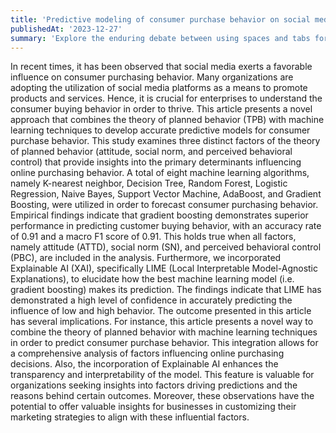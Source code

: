 ```yaml
---
title: 'Predictive modeling of consumer purchase behavior on social media: Integrating theory of planned behavior and machine learning for actionable insights '
publishedAt: '2023-12-27'
summary: 'Explore the enduring debate between using spaces and tabs for code indentation, and why this choice matters more than you might think.'
---
```


In recent times, it has been observed that social media exerts a favorable influence on consumer purchasing behavior. Many organizations are adopting the utilization of social media platforms as a means to promote products and services. Hence, it is crucial for enterprises to understand the consumer buying behavior in order to thrive. This article presents a novel approach that combines the theory of planned behavior (TPB) with machine learning techniques to develop accurate predictive models for consumer purchase behavior. This study examines three distinct factors of the theory of planned behavior (attitude, social norm, and perceived behavioral control) that provide insights into the primary determinants influencing online purchasing behavior. A total of eight machine learning algorithms, namely K-nearest neighbor, Decision Tree, Random Forest, Logistic Regression, Naive Bayes, Support Vector Machine, AdaBoost, and Gradient Boosting, were utilized in order to forecast consumer purchasing behavior. Empirical findings indicate that gradient boosting demonstrates superior performance in predicting customer buying behavior, with an accuracy rate of 0.91 and a macro F1 score of 0.91. This holds true when all factors, namely attitude (ATTD), social norm (SN), and perceived behavioral control (PBC), are included in the analysis. Furthermore, we incorporated Explainable AI (XAI), specifically LIME (Local Interpretable Model-Agnostic Explanations), to elucidate how the best machine learning model (i.e. gradient boosting) makes its prediction. The findings indicate that LIME has demonstrated a high level of confidence in accurately predicting the influence of low and high behavior. The outcome presented in this article has several implications. For instance, this article presents a novel way to combine the theory of planned behavior with machine learning techniques in order to predict consumer purchase behavior. This integration allows for a comprehensive analysis of factors influencing online purchasing decisions. Also, the incorporation of Explainable AI enhances the transparency and interpretability of the model. This feature is valuable for organizations seeking insights into factors driving predictions and the reasons behind certain outcomes. Moreover, these observations have the potential to offer valuable insights for businesses in customizing their marketing strategies to align with these influential factors.
